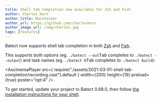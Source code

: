 ```yaml
---
title: Shell tab completion now available for Zsh and Fish
author: Charles Korn
author_title: Maintainer
author_url: https://github.com/charleskorn
author_image_url: /img/charles.jpg
tags: [features]
---
```



Batect now supports shell tab completion in both [Zsh](https://www.zsh.org/) and [Fish](https://fishshell.com/).

This supports both options (eg. `./batect --out`<kbd>Tab</kbd> completes to `./batect --output`) and task names
(eg. `./batect b`<kbd>Tab</kbd> completes to `./batect build`):

<AsciinemaPlayer
  src={
    require("./assets/2021-03-01-shell-tab-completion/recording.cast").default
  }
  width={200}
  height={19}
  preload={true}
  poster="npt:4"
/>

To get started, update your project to Batect 0.68.0, then follow
[the installation instructions for your shell](/docs/getting-started/shell-tab-completion).
